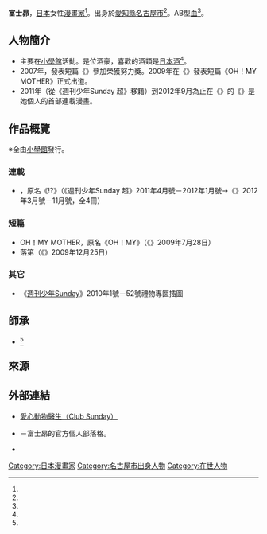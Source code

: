 {{Notability Unreferenced|time=2016-07-03T09:37:28+00:00}}
{{Infobox 漫畫家
| 姓名               = 富士昴
| 職業               = [[漫畫家|漫畫家]]
| 圖像               = 
| 圖像大小           = 
| 圖像說明           = 
| 本名               = 
| 日語原文           = 
| 英文名             = 
| 假名               = ふじ すばる
| 羅馬字             = Fuji Subaru
| 性別               = 女性
| 國籍               = {{JPN}}
| 出生日期           = {{Birth date and age|1983|7|1}}
| 出生地點           = {{JPN}}[[愛知縣|愛知縣]][[名古屋市|名古屋市]]
| 逝世日期           = 
| 逝世地點           = 
| 活躍時期           = 2009年至今
| 類型               = [[少年漫畫|少年漫畫]]
| 出道作品           = 
| 代表作品           = 《{{link-ja|愛心動物醫生|動物がお医者さん!?}}》
| 獎項               = 2007年{{lang|ja|{{link-ja|まんがカレッジ|まんがカレッジ}}}}<br />12·1月期努力獎（《{{lang|ja|スクリーム★メイカー}}》）
| 簽名               = 
| 官方網站           = {{lang|ja|[http://ameblo.jp/fujisubaru/ フジマン。]}} {{ja icon}}
| 附註               = 
}}
{{japanese|japanese=富士 昴|kana=ふじ すばる|romaji=Fuji Subaru}}
{{漫畫}}
'''富士昴'''{{BD|1983年|7月1日<ref name="birth">{{Cite news|title=2012年6月29日5:28 (JST)|work=[[Twitter|Twitter]]|newspaper=|date=2012-06-29|url=https://twitter.com/fujisubaru/status/218682440531709953|accessdate=2016-07-03|language=ja|archive-date=2016-03-07|archive-url=https://web.archive.org/web/20160307081509/https://twitter.com/fujisubaru/status/218682440531709953|dead-url=no}}</ref>||}}，[[日本|日本]]女性[[漫畫家|漫畫家]]<ref name="birth" />。出身於[[愛知縣|愛知縣]][[名古屋市|名古屋市]]<ref name="birth" />。AB型[[血型|血]]<ref name="birth" />。

== 人物簡介 ==
* 主要在[[小學館|小學館]]活動。是位酒豪，喜歡的酒類是[[日本酒|日本酒]]<ref name="birth" />。
* 2007年，發表短篇《{{lang|ja|スクリーム★メイカー}}》參加{{lang|ja|{{link-ja|まんがカレッジ|まんがカレッジ}}}}榮獲努力獎。2009年在《{{link-ja|Club Sunday|クラブサンデー}}》發表短篇《OH！MY MOTHER》正式出道。
* 2011年（從《週刊少年Sunday 超》移籍）到2012年9月為止在《{{link-ja|週刊少年Sunday S|週刊少年サンデーS}}》的《{{link-ja|愛心動物醫生|動物がお医者さん!?}}》是她個人的首部連載漫畫。

== 作品概覽 ==
※全由[[小學館|小學館]]發行。
=== 連載 ===
* {{link-ja|愛心動物醫生|動物がお医者さん!?}}，原名《{{lang|ja|動物がお医者さん}}!?》（《週刊少年Sunday 超》2011年4月號－2012年1月號→《{{link-ja|週刊少年SundayS|週刊少年サンデーS}}》2012年3月號－11月號，全4冊）

=== 短篇 ===
* OH！MY MOTHER，原名《OH！MY{{lang|ja|マザー}}》（《{{link-ja|Club Sunday|クラブサンデー}}》2009年7月28日）
* 落第{{lang|ja|キューピッド}}（《{{lang|ja|クラブサンデー}}》2009年12月25日）

=== 其它===
* 《[[週刊少年Sunday|週刊少年Sunday]]》2010年1號－52號禮物專區插圖

== 師承 ==
* {{link-ja|高岩吉浩|高岩ヨシヒロ}}<ref name="birth" />

== 來源 ==
{{reflist}}

== 外部連結 ==
* [http://club.shogakukan.co.jp/magazine/SH_CSNDY/doubutugao_001/detail/ 愛心動物醫生（Club Sunday）] {{Wayback|url=http://club.shogakukan.co.jp/magazine/SH_CSNDY/doubutugao_001/detail/ |date=20120815024206 }} {{ja icon}}
* {{lang|ja|[http://ameblo.jp/fujisubaru/ フジマン。]}} {{ja icon}}－富士昂的官方個人部落格。
* {{Twitter|fujisubaru}} {{ja icon}}

{{DEFAULTSORT:Fuji Subaru}}
[[Category:日本漫畫家|Category:日本漫畫家]]
[[Category:名古屋市出身人物|Category:名古屋市出身人物]]
[[Category:在世人物|Category:在世人物]]